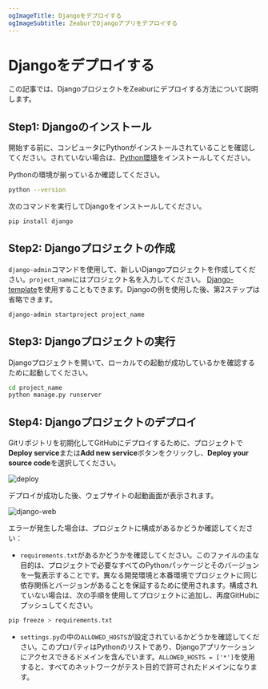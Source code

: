 ```yaml
---
ogImageTitle: Djangoをデプロイする
ogImageSubtitle: ZeaburでDjangoアプリをデプロイする
---
```


# Djangoをデプロイする

この記事では、DjangoプロジェクトをZeaburにデプロイする方法について説明します。

## Step1: Djangoのインストール

開始する前に、コンピュータにPythonがインストールされていることを確認してください。されていない場合は、[Python環境](https://www.python.org/downloads/)をインストールしてください。

Pythonの環境が揃っているか確認してください。

```bash
python --version
```

次のコマンドを実行してDjangoをインストールしてください。

```bash
pip install django
```

## Step2: Djangoプロジェクトの作成

`django-admin`コマンドを使用して、新しいDjangoプロジェクトを作成してください。`project_name`にはプロジェクト名を入力してください。
[Django-template](https://github.com/zeabur/django-template)を使用することもできます。Djangoの例を使用した後、第2ステップは省略できます。

```bash
django-admin startproject project_name
```

## Step3: Djangoプロジェクトの実行

Djangoプロジェクトを開いて、ローカルでの起動が成功しているかを確認するために起動してください。

```bash
cd project_name
python manage.py runserver
```

## Step4: Djangoプロジェクトのデプロイ

Gitリポジトリを初期化してGitHubにデプロイするために、プロジェクトで**Deploy service**または**Add new service**ボタンをクリックし、**Deploy your source code**を選択してください。

![deploy](/deploy/common/select-service.en-US.png)

デプロイが成功した後、ウェブサイトの起動画面が表示されます。

![django-web](/framework/django/django.png)

エラーが発生した場合は、プロジェクトに構成があるかどうか確認してください：

- `requirements.txt`があるかどうかを確認してください。このファイルの主な目的は、プロジェクトで必要なすべてのPythonパッケージとそのバージョンを一覧表示することです。異なる開発環境と本番環境でプロジェクトに同じ依存関係とバージョンがあることを保証するために使用されます。構成されていない場合は、次の手順を使用してプロジェクトに追加し、再度GitHubにプッシュしてください。


```bash
pip freeze > requirements.txt
```

- `settings.py`の中の`ALLOWED_HOSTS`が設定されているかどうかを確認してください。このプロパティはPythonのリストであり、Djangoアプリケーションにアクセスできるドメインを含んでいます。`ALLOWED_HOSTS = ['*']`を使用すると、すべてのネットワークがテスト目的で許可されたドメインになります。